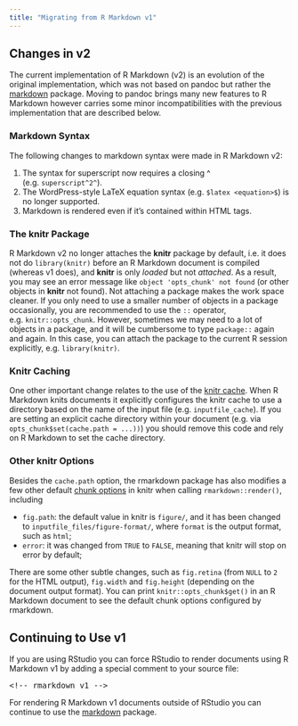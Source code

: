 ```yaml
---
title: "Migrating from R Markdown v1"
---
```


## Changes in v2

The current implementation of R Markdown (v2) is an evolution of the original implementation, which was not based on pandoc but rather the [markdown](https://github.com/rstudio/markdown) package.  Moving to pandoc brings many new features to R Markdown however carries some minor incompatibilities with the previous implementation that are described below.

### Markdown Syntax

The following changes to markdown syntax were made in R Markdown v2:

1. The syntax for superscript now requires a closing ^ (e.g. `superscript^2^`).
2. The WordPress-style LaTeX equation syntax (e.g. `$latex <equation>$`) is no longer supported.
3. Markdown is rendered even if it's contained within HTML tags.

### The knitr Package

R Markdown v2 no longer attaches the **knitr** package by default, i.e. it does not do `library(knitr)` before an R Markdown document is compiled (whereas v1 does), and **knitr** is only _loaded_ but not _attached_. As a result, you may see an error message like `object 'opts_chunk' not found` (or other objects in **knitr** not found). Not attaching a package makes the work space cleaner. If you only need to use a smaller number of objects in a package occasionally, you are recommended to use the `::` operator, e.g. `knitr::opts_chunk`. However, sometimes we may need to a lot of objects in a package, and it will be cumbersome to type `package::` again and again. In this case, you can attach the package to the current R session explicitly, e.g. `library(knitr)`.

### Knitr Caching

One other important change relates to the use of the [knitr cache](http://yihui.name/knitr/demo/cache/). When R Markdown knits documents it explicitly configures the knitr cache to use a directory based on the name of the input file (e.g. `inputfile_cache`). If you are setting an explicit cache directory within your document (e.g. via `opts_chunk$set(cache.path = ...))`) you should remove this code and rely on R Markdown to set the cache directory.

### Other knitr Options

Besides the `cache.path` option, the rmarkdown package has also modifies a few other default [chunk options](http://yihui.name/knitr/options) in knitr when calling `rmarkdown::render()`, including

- `fig.path`: the default value in knitr is `figure/`, and it has been changed to `inputfile_files/figure-format/`, where `format` is the output format, such as `html`;
- `error`: it was changed from `TRUE` to `FALSE`, meaning that knitr will stop on error by default;

There are some other subtle changes, such as `fig.retina` (from `NULL` to `2` for the HTML output), `fig.width` and `fig.height` (depending on the document output format). You can print `knitr::opts_chunk$get()` in an R Markdown document to see the default chunk options configured by rmarkdown.

## Continuing to Use v1

If you are using RStudio you can force RStudio to render documents using R Markdown v1 by adding a special comment to your source file:

<pre>&lt;!-- rmarkdown v1 --&gt;</pre>

For rendering R Markdown v1 documents outside of RStudio you can continue to use the [markdown](https://github.com/rstudio/markdown) package.


